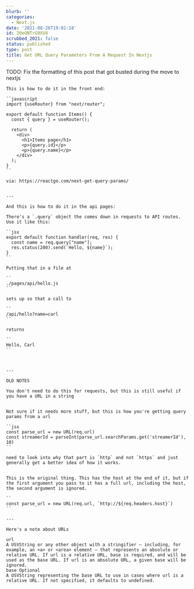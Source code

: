 ```yaml
---
blurb: ''
categories:
  - Next.js
date: '2021-08-26T19:02:18'
id: 20eONTrG9XV8
scrubbed_2021: false
status: published
type: post
title: Get URL Query Parameters From A Request In Nextjs
---
```


TODO: Fix the formatting of this post that got busted during the move to nextjs

```
This is how to do it in the front end:

``javascript
import {useRouter} from "next/router";

export default function Items() {
  const { query } = useRouter();

  return (
    <div>
      <h1>Items page</h1>
      <p>{query.id}</p>
      <p>{query.name}</p>
    </div>
  );
}
``

via: https://reactgo.com/next-get-query-params/


---

And this is how to do it in the api pages:

There's a `.query` object the comes down in requests to API routes. Use it like this:

``jsx
export default function handler(req, res) {
  const name = req.query["name"];
  res.status(200).send(`Hello, ${name}`);
}
``

Putting that in a file at 

``
./pages/api/hello.js
``

sets up so that a call to 

``
/api/hello?name=carl
``

returns

``
Hello, Carl
``



---

OLD NOTES

You don't need to do this for requests, but this is still useful if you have a URL in a string


Not sure if it needs more stuff, but this is how you're getting query params from a url

``jsx
const parse_url = new URL(req.url)
const streamerId = parseInt(parse_url.searchParams.get('streamerId'), 10)
``

need to look into why that part is `http` and not `https` and just generally get a better idea of how it works. 


This is the original thing. This has the host at the end of it, but if the first argument you pass to it has a full url, including the host, the second argument is ignored. 

``
const parse_url = new URL(req.url, `http://${req.headers.host}`)
``

--- 

Here's a note about URLs

url
A USVString or any other object with a stringifier — including, for example, an <a> or <area> element — that represents an absolute or relative URL. If url is a relative URL, base is required, and will be used as the base URL. If url is an absolute URL, a given base will be ignored.
base Optional
A USVString representing the base URL to use in cases where url is a relative URL. If not specified, it defaults to undefined.
```
